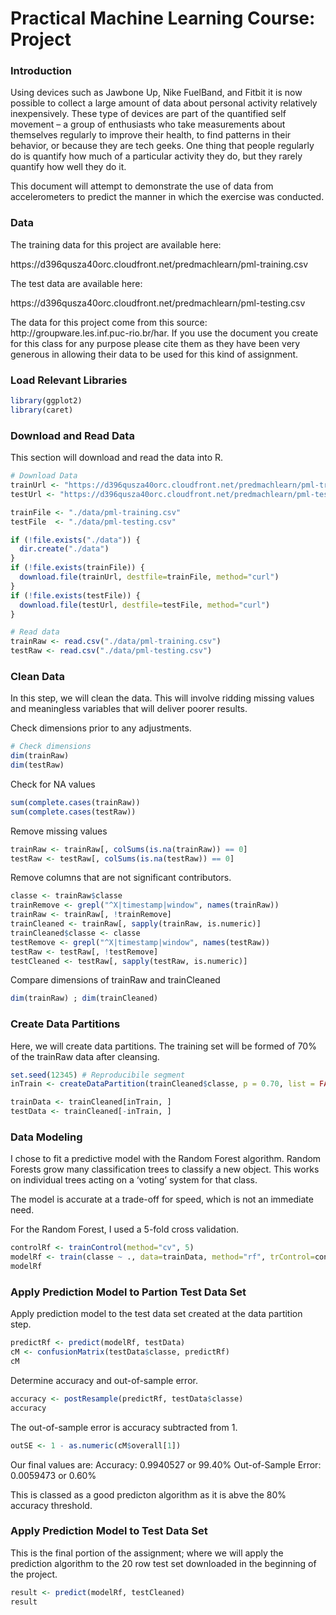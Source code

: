 
Practical Machine Learning Course: Project
========================================================

### Introduction

Using devices such as Jawbone Up, Nike FuelBand, and Fitbit it is now possible to collect a large amount of data about personal activity relatively inexpensively. These type of devices are part of the quantified self movement – a group of enthusiasts who take measurements about themselves regularly to improve their health, to find patterns in their behavior, or because they are tech geeks. One thing that people regularly do is quantify how much of a particular activity they do, but they rarely quantify how well they do it. 

This document will attempt to demonstrate the use of data from accelerometers to predict the manner in which the exercise was conducted.

### Data

The training data for this project are available here:

https://d396qusza40orc.cloudfront.net/predmachlearn/pml-training.csv

The test data are available here:

https://d396qusza40orc.cloudfront.net/predmachlearn/pml-testing.csv

The data for this project come from this source: http://groupware.les.inf.puc-rio.br/har. If you use the document you create for this class for any purpose please cite them as they have been very generous in allowing their data to be used for this kind of assignment.

### Load Relevant Libraries

```r
library(ggplot2)
library(caret)
```

### Download and Read Data

This section will download and read the data into R.

```r
# Download Data
trainUrl <- "https://d396qusza40orc.cloudfront.net/predmachlearn/pml-training.csv"
testUrl <- "https://d396qusza40orc.cloudfront.net/predmachlearn/pml-testing.csv"

trainFile <- "./data/pml-training.csv"
testFile  <- "./data/pml-testing.csv"

if (!file.exists("./data")) {
  dir.create("./data")
}
if (!file.exists(trainFile)) {
  download.file(trainUrl, destfile=trainFile, method="curl")
}
if (!file.exists(testFile)) {
  download.file(testUrl, destfile=testFile, method="curl")
}

# Read data
trainRaw <- read.csv("./data/pml-training.csv")
testRaw <- read.csv("./data/pml-testing.csv")
```

### Clean Data

In this step, we will clean the data. This will involve ridding missing values and meaningless variables that will deliver poorer results.

Check dimensions prior to any adjustments.

```r
# Check dimensions 
dim(trainRaw)
dim(testRaw)
```

Check for NA values

```r
sum(complete.cases(trainRaw))
sum(complete.cases(testRaw))
```

Remove missing values

```r
trainRaw <- trainRaw[, colSums(is.na(trainRaw)) == 0] 
testRaw <- testRaw[, colSums(is.na(testRaw)) == 0] 
```

Remove columns that are not significant contributors.

```r
classe <- trainRaw$classe
trainRemove <- grepl("^X|timestamp|window", names(trainRaw))
trainRaw <- trainRaw[, !trainRemove]
trainCleaned <- trainRaw[, sapply(trainRaw, is.numeric)]
trainCleaned$classe <- classe
testRemove <- grepl("^X|timestamp|window", names(testRaw))
testRaw <- testRaw[, !testRemove]
testCleaned <- testRaw[, sapply(testRaw, is.numeric)]
```
Compare dimensions of trainRaw and trainCleaned
```r
dim(trainRaw) ; dim(trainCleaned)
```
### Create Data Partitions

Here, we will create data partitions. The training set will be formed of 70% of the trainRaw data after cleansing.

```r
set.seed(12345) # Reproducibile segment
inTrain <- createDataPartition(trainCleaned$classe, p = 0.70, list = FALSE)

trainData <- trainCleaned[inTrain, ]
testData <- trainCleaned[-inTrain, ]
```

### Data Modeling

I chose to fit a predictive model with the Random Forest algorithm. Random Forests grow many classification trees to classify a new object. This works on individual trees acting on a 'voting' system for that class.

The model is accurate at a trade-off for speed, which is not an immediate need.

For the Random Forest, I used a 5-fold cross validation.

```r
controlRf <- trainControl(method="cv", 5)
modelRf <- train(classe ~ ., data=trainData, method="rf", trControl=controlRf, ntree=250)
modelRf
```

### Apply Prediction Model to Partion Test Data Set

Apply prediction model to the test data set created at the data partition step.

```r
predictRf <- predict(modelRf, testData)
cM <- confusionMatrix(testData$classe, predictRf)
cM
```

Determine accuracy and out-of-sample error. 

```r
accuracy <- postResample(predictRf, testData$classe)
accuracy
```

The out-of-sample error is accuracy subtracted from 1.

```r
outSE <- 1 - as.numeric(cM$overall[1])
```

Our final values are:
Accuracy: 0.9940527 or 99.40%
Out-of-Sample Error: 0.0059473 or 0.60%

This is classed as a good predicton algorithm as it is abve the 80% accuracy threshold.

### Apply Prediction Model to Test Data Set

This is the final portion of the assignment; where we will apply the prediction algorithm to the 20 row test set downloaded in the beginning of the project.

```r
result <- predict(modelRf, testCleaned)
result
```

